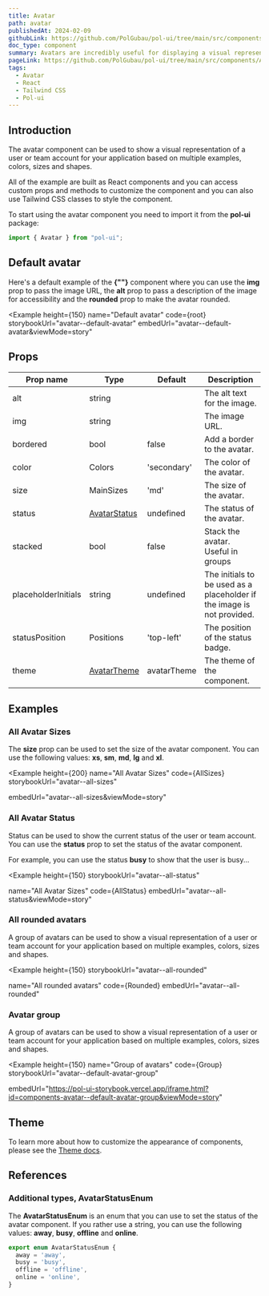 ```yaml
---
title: Avatar
path: avatar
publishedAt: 2024-02-09
githubLink: https://github.com/PolGubau/pol-ui/tree/main/src/components/Avatar
doc_type: component
summary: Avatars are incredibly useful for displaying a visual representation of a user or team account for your application. The Avatar component can be used to show a visual representation of a user or team account for your application based on multiple examples, colors, sizes and shapes.
pageLink: https://github.com/PolGubau/pol-ui/tree/main/src/components/Avatar
tags:
  - Avatar
  - React
  - Tailwind CSS
  - Pol-ui
---
```








## Introduction

The avatar component can be used to show a visual representation of a user or team account for your application based on multiple examples, colors, sizes and shapes.

All of the example are built as React components and you can access custom props and methods to customize the component and you can also use Tailwind CSS classes to style the component.

To start using the avatar component you need to import it from the **pol-ui** package:

```jsx
import { Avatar } from "pol-ui";
```

## Default avatar

Here's a default example of the **{"<Avatar>"}** component where you can use the **img** prop to pass the image URL, the **alt** prop to pass a description of the image for accessibility and the **rounded** prop to make the avatar rounded.

<Example
  height={150}
name="Default avatar"
code={root}
storybookUrl="avatar--default-avatar"
embedUrl="avatar--default-avatar&viewMode=story"

>

  <RootCode />
</Example>

## Props

| Prop name           | Type                                                           | Default     | Description                                                            |
| ------------------- | -------------------------------------------------------------- | ----------- | ---------------------------------------------------------------------- |
| alt                 | string                                                         |             | The alt text for the image.                                            |
| img                 | string                                                         |             | The image URL.                                                         |
| bordered            | bool                                                           | false       | Add a border to the avatar.                                            |
| color               | Colors                                                         | 'secondary' | The color of the avatar.                                               |
| size                | MainSizes                                                      | 'md'        | The size of the avatar.                                                |
| status              | [AvatarStatus](/docs/avatar#additional-types-avatarstatusenum) | undefined   | The status of the avatar.                                              |
| stacked             | bool                                                           | false       | Stack the avatar. Useful in groups                                     |
| placeholderInitials | string                                                         | undefined   | The initials to be used as a placeholder if the image is not provided. |
| statusPosition      | Positions                                                      | 'top-left'  | The position of the status badge.                                      |
| theme               | [AvatarTheme](#theme)                                          | avatarTheme | The theme of the component.                                            |

## Examples

### All Avatar Sizes

The **size** prop can be used to set the size of the avatar component. You can use the following values: **xs**, **sm**, **md**, **lg** and **xl**.

<Example
  height={200}
name="All Avatar Sizes"
code={AllSizes}
storybookUrl="avatar--all-sizes"

embedUrl="avatar--all-sizes&viewMode=story"

>

  <AllSizesCode />
</Example>

### All Avatar Status

Status can be used to show the current status of the user or team account. You can use the **status** prop to set the status of the avatar component.

For example, you can use the status **busy** to show that the user is busy...

<Example
  height={150}
  storybookUrl="avatar--all-status"

name="All Avatar Sizes"
code={AllStatus}
embedUrl="avatar--all-status&viewMode=story"

>

  <AllStatusCode />
</Example>

### All rounded avatars

A group of avatars can be used to show a visual representation of a user or team account for your application based on multiple examples, colors, sizes and shapes.

<Example
  height={150}
    storybookUrl="avatar--all-rounded"

name="All rounded avatars"
code={Rounded}
embedUrl="avatar--all-rounded"

>

  <RoundedCode />
</Example>

### Avatar group

A group of avatars can be used to show a visual representation of a user or team account for your application based on multiple examples, colors, sizes and shapes.

<Example
  height={150}
name="Group of avatars"
code={Group}    
storybookUrl="avatar--default-avatar-group"

embedUrl="https://pol-ui-storybook.vercel.app/iframe.html?id=components-avatar--default-avatar-group&viewMode=story"

>

  <GroupCode />
</Example>

## Theme

To learn more about how to customize the appearance of components, please see the [Theme docs](/docs/theming).

<Theme />

## References

### Additional types, AvatarStatusEnum

The **AvatarStatusEnum** is an enum that you can use to set the status of the avatar component. If you rather use a string, you can use the following values: **away**, **busy**, **offline** and **online**.

```js
export enum AvatarStatusEnum {
  away = 'away',
  busy = 'busy',
  offline = 'offline',
  online = 'online',
}

```
